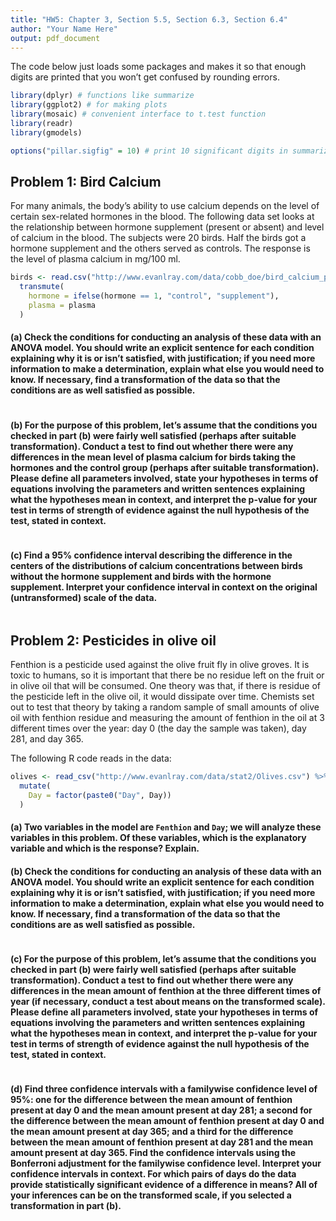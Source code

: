 ```yaml
---
title: "HW5: Chapter 3, Section 5.5, Section 6.3, Section 6.4"
author: "Your Name Here"
output: pdf_document
---
```


The code below just loads some packages and makes it so that enough digits are printed that you won't get confused by rounding errors.

```r
library(dplyr) # functions like summarize
library(ggplot2) # for making plots
library(mosaic) # convenient interface to t.test function
library(readr)
library(gmodels)

options("pillar.sigfig" = 10) # print 10 significant digits in summarize output
```

## Problem 1: Bird Calcium

For many animals, the body's ability to use calcium depends on the level of certain sex-related hormones in the blood.  The following data set looks at the relationship between hormone supplement (present or absent) and level of calcium in the blood.  The subjects were 20 birds.  Half the birds got a hormone supplement and the others served as controls.  The response is the level of plasma calcium in mg/100 ml.

```r
birds <- read.csv("http://www.evanlray.com/data/cobb_doe/bird_calcium_p160.csv") %>%
  transmute(
    hormone = ifelse(hormone == 1, "control", "supplement"),
    plasma = plasma
  )
```

#### (a) Check the conditions for conducting an analysis of these data with an ANOVA model.  You should write an explicit sentence for each condition explaining why it is or isn't satisfied, with justification; if you need more information to make a determination, explain what else you would need to know.  If necessary, find a transformation of the data so that the conditions are as well satisfied as possible.

```r

```

#### (b) For the purpose of this problem, let's assume that the conditions you checked in part (b) were fairly well satisfied (perhaps after suitable transformation).  Conduct a test to find out whether there were any differences in the mean level of plasma calcium for birds taking the hormones and the control group (perhaps after suitable transformation).  Please define all parameters involved, state your hypotheses in terms of equations involving the parameters and written sentences explaining what the hypotheses mean in context, and interpret the p-value for your test in terms of strength of evidence against the null hypothesis of the test, stated in context.

```r

```

#### (c) Find a 95% confidence interval describing the difference in the centers of the distributions of calcium concentrations between birds without the hormone supplement and birds with the hormone supplement. Interpret your confidence interval in context on the original (untransformed) scale of the data.

```r

```


## Problem 2: Pesticides in olive oil

Fenthion is a pesticide used against the olive fruit fly in olive groves.  It is toxic to humans, so it is important that there be no residue left on the fruit or in olive oil that will be consumed.  One theory was that, if there is residue of the pesticide left in the olive oil, it would dissipate over time.  Chemists set out to test that theory by taking a random sample of small amounts of olive oil with fenthion residue and measuring the amount of fenthion in the oil at 3 different times over the year: day 0 (the day the sample was taken), day 281, and day 365.

The following R code reads in the data:

```r
olives <- read_csv("http://www.evanlray.com/data/stat2/Olives.csv") %>%
  mutate(
    Day = factor(paste0("Day", Day))
  )
```

#### (a) Two variables in the model are `Fenthion` and `Day`; we will analyze these variables in this problem.  Of these variables, which is the explanatory variable and which is the response?  Explain.



#### (b) Check the conditions for conducting an analysis of these data with an ANOVA model.  You should write an explicit sentence for each condition explaining why it is or isn't satisfied, with justification; if you need more information to make a determination, explain what else you would need to know.  If necessary, find a transformation of the data so that the conditions are as well satisfied as possible.

```r

```

#### (c) For the purpose of this problem, let's assume that the conditions you checked in part (b) were fairly well satisfied (perhaps after suitable transformation).  Conduct a test to find out whether there were any differences in the mean amount of fenthion at the three different times of year (if necessary, conduct a test about means on the transformed scale).  Please define all parameters involved, state your hypotheses in terms of equations involving the parameters and written sentences explaining what the hypotheses mean in context, and interpret the p-value for your test in terms of strength of evidence against the null hypothesis of the test, stated in context.

```r

```

#### (d) Find three confidence intervals with a familywise confidence level of 95%: one for the difference between the mean amount of fenthion present at day 0 and the mean amount present at day 281; a second for the difference between the mean amount of fenthion present at day 0 and the mean amount present at day 365; and a third for the difference between the mean amount of fenthion present at day 281 and the mean amount present at day 365.  Find the confidence intervals using the Bonferroni adjustment for the familywise confidence level.  Interpret your confidence intervals in context.  For which pairs of days do the data provide statistically significant evidence of a difference in means?  All of your inferences can be on the transformed scale, if you selected a transformation in part (b).

```r

```
